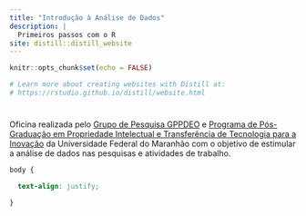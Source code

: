 ```yaml
---
title: "Introdução à Análise de Dados"
description: |
  Primeiros passos com o R
site: distill::distill_website
---
```


```r
knitr::opts_chunk$set(echo = FALSE)

# Learn more about creating websites with Distill at:
# https://rstudio.github.io/distill/website.html

```

# 

Oficina realizada pelo [Grupo de Pesquisa GPPDEO](gppdeo.org) e [Programa de Pós-Graduação em Propriedade Intelectual e Transferência de Tecnologia para a Inovação](www.profnit.ufma.br) da Universidade Federal do Maranhão com o objetivo de estimular a análise de dados nas pesquisas e atividades de trabalho.

```css
body {

  text-align: justify;

}

```
